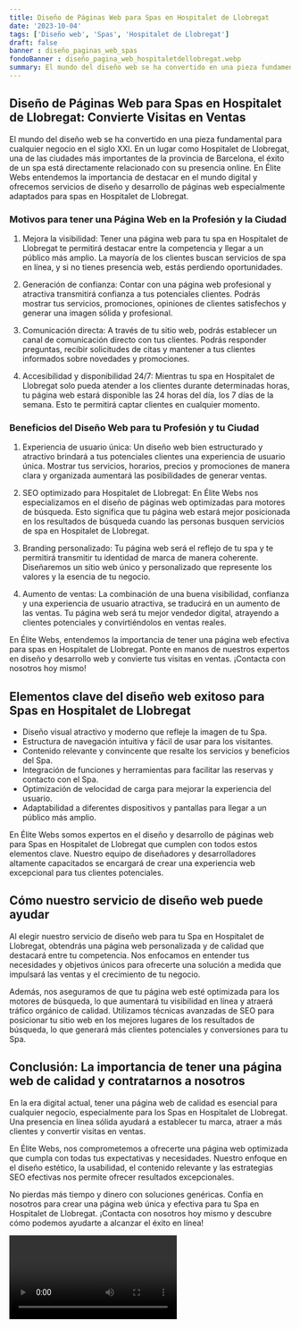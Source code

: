 ```yaml
---
title: Diseño de Páginas Web para Spas en Hospitalet de Llobregat
date: '2023-10-04'
tags: ['Diseño web', 'Spas', 'Hospitalet de Llobregat']
draft: false
banner : diseño_paginas_web_spas
fondoBanner : diseño_pagina_web_hospitaletdellobregat.webp
summary: El mundo del diseño web se ha convertido en una pieza fundamental para cualquier negocio en el siglo XXI. En un lugar como Hospitalet de Llobregat, una de las ciudades más importantes de la provincia de Barcelona, el éxito de un spa está directamente relacionado con su presencia online. En Élite Webs entendemos la importancia de destacar en el mundo digital y ofrecemos servicios de diseño y desarrollo de páginas web especialmente adaptados para spas en Hospitalet de Llobregat.
---
```


## Diseño de Páginas Web para Spas en Hospitalet de Llobregat: Convierte Visitas en Ventas

El mundo del diseño web se ha convertido en una pieza fundamental para cualquier negocio en el siglo XXI. En un lugar como Hospitalet de Llobregat, una de las ciudades más importantes de la provincia de Barcelona, el éxito de un spa está directamente relacionado con su presencia online. En Élite Webs entendemos la importancia de destacar en el mundo digital y ofrecemos servicios de diseño y desarrollo de páginas web especialmente adaptados para spas en Hospitalet de Llobregat.

### Motivos para tener una Página Web en la Profesión y la Ciudad

1. Mejora la visibilidad: Tener una página web para tu spa en Hospitalet de Llobregat te permitirá destacar entre la competencia y llegar a un público más amplio. La mayoría de los clientes buscan servicios de spa en línea, y si no tienes presencia web, estás perdiendo oportunidades.

2. Generación de confianza: Contar con una página web profesional y atractiva transmitirá confianza a tus potenciales clientes. Podrás mostrar tus servicios, promociones, opiniones de clientes satisfechos y generar una imagen sólida y profesional.

3. Comunicación directa: A través de tu sitio web, podrás establecer un canal de comunicación directo con tus clientes. Podrás responder preguntas, recibir solicitudes de citas y mantener a tus clientes informados sobre novedades y promociones.

4. Accesibilidad y disponibilidad 24/7: Mientras tu spa en Hospitalet de Llobregat solo pueda atender a los clientes durante determinadas horas, tu página web estará disponible las 24 horas del día, los 7 días de la semana. Esto te permitirá captar clientes en cualquier momento.

### Beneficios del Diseño Web para tu Profesión y tu Ciudad

1. Experiencia de usuario única: Un diseño web bien estructurado y atractivo brindará a tus potenciales clientes una experiencia de usuario única. Mostrar tus servicios, horarios, precios y promociones de manera clara y organizada aumentará las posibilidades de generar ventas.

2. SEO optimizado para Hospitalet de Llobregat: En Élite Webs nos especializamos en el diseño de páginas web optimizadas para motores de búsqueda. Esto significa que tu página web estará mejor posicionada en los resultados de búsqueda cuando las personas busquen servicios de spa en Hospitalet de Llobregat.

3. Branding personalizado: Tu página web será el reflejo de tu spa y te permitirá transmitir tu identidad de marca de manera coherente. Diseñaremos un sitio web único y personalizado que represente los valores y la esencia de tu negocio.

4. Aumento de ventas: La combinación de una buena visibilidad, confianza y una experiencia de usuario atractiva, se traducirá en un aumento de las ventas. Tu página web será tu mejor vendedor digital, atrayendo a clientes potenciales y convirtiéndolos en ventas reales.

En Élite Webs, entendemos la importancia de tener una página web efectiva para spas en Hospitalet de Llobregat. Ponte en manos de nuestros expertos en diseño y desarrollo web y convierte tus visitas en ventas. ¡Contacta con nosotros hoy mismo!

<GifSeo />

<Cta />

## Elementos clave del diseño web exitoso para Spas en Hospitalet de Llobregat

- Diseño visual atractivo y moderno que refleje la imagen de tu Spa.
- Estructura de navegación intuitiva y fácil de usar para los visitantes.
- Contenido relevante y convincente que resalte los servicios y beneficios del Spa.
- Integración de funciones y herramientas para facilitar las reservas y contacto con el Spa.
- Optimización de velocidad de carga para mejorar la experiencia del usuario.
- Adaptabilidad a diferentes dispositivos y pantallas para llegar a un público más amplio.

En Élite Webs somos expertos en el diseño y desarrollo de páginas web para Spas en Hospitalet de Llobregat que cumplen con todos estos elementos clave. Nuestro equipo de diseñadores y desarrolladores altamente capacitados se encargará de crear una experiencia web excepcional para tus clientes potenciales.

## Cómo nuestro servicio de diseño web puede ayudar

Al elegir nuestro servicio de diseño web para tu Spa en Hospitalet de Llobregat, obtendrás una página web personalizada y de calidad que destacará entre tu competencia. Nos enfocamos en entender tus necesidades y objetivos únicos para ofrecerte una solución a medida que impulsará las ventas y el crecimiento de tu negocio.

Además, nos aseguramos de que tu página web esté optimizada para los motores de búsqueda, lo que aumentará tu visibilidad en línea y atraerá tráfico orgánico de calidad. Utilizamos técnicas avanzadas de SEO para posicionar tu sitio web en los mejores lugares de los resultados de búsqueda, lo que generará más clientes potenciales y conversiones para tu Spa.

## Conclusión: La importancia de tener una página web de calidad y contratarnos a nosotros

En la era digital actual, tener una página web de calidad es esencial para cualquier negocio, especialmente para los Spas en Hospitalet de Llobregat. Una presencia en línea sólida ayudará a establecer tu marca, atraer a más clientes y convertir visitas en ventas.

En Élite Webs, nos comprometemos a ofrecerte una página web optimizada que cumpla con todas tus expectativas y necesidades. Nuestro enfoque en el diseño estético, la usabilidad, el contenido relevante y las estrategias SEO efectivas nos permite ofrecer resultados excepcionales.

No pierdas más tiempo y dinero con soluciones genéricas. Confía en nosotros para crear una página web única y efectiva para tu Spa en Hospitalet de Llobregat. ¡Contacta con nosotros hoy mismo y descubre cómo podemos ayudarte a alcanzar el éxito en línea!

<Video />

<CtaBot job='Spas' city='Hospitalet de Llobregat'/>

<Gmaps query='Hospitalet de Llobregat+españa+maps' />